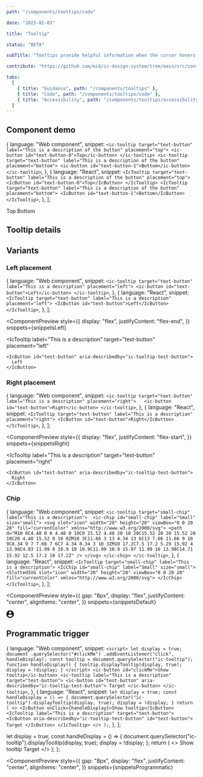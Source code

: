 ```yaml
---
path: "/components/tooltips/code"

date: "2023-02-03"

title: "Tooltip"

status: "BETA"

subTitle: "Tooltips provide helpful information when the cursor hovers over an element or when focus is applied."

contribute: "https://github.com/mi6/ic-design-system/tree/main/src/content/structured/components/tooltips"

tabs:
  [
    { title: "Guidance", path: "/components/tooltips" },
    { title: "Code", path: "/components/tooltips/code" },
    { title: "Accessibility", path: "/components/tooltips/accessibility" },
  ]
---
```



## Component demo

  {
    language: "Web component",
    snippet: `<ic-tooltip target="text-button" label="This is a description of the button" placement="top">
  <ic-button id="text-button-0">Top</ic-button>
</ic-tooltip>
<ic-tooltip target="text-button" label="This is a description of the button" placement="bottom">
  <ic-button id="text-button-1">Bottom</ic-button>
</ic-tooltip>`,
  },
  {
    language: "React",
    snippet: `<IcTooltip target="text-button" label="This is a description of the button" placement="top">
  <IcButton id="text-button-0">Top</IcButton>
</IcTooltip>
<IcTooltip target="text-button" label="This is a description of the button" placement="bottom">
  <IcButton id="text-button-1">Bottom</IcButton>
</IcTooltip>`,
  },
];

<ComponentPreview snippets={snippets}>
  <div style={{ display: "flex", flexDirection: "column", gap: "8px" }}>
    <IcTooltip
      label="This is a description of the button"
      target="test-button"
      placement="top"
    >
      <IcButton id="test-button" aria-describedby="ic-tooltip-test-button">
        Top
      </IcButton>
    </IcTooltip>
    <IcTooltip
      label="This is a description of the button"
      target="test-button"
      placement="bottom"
    >
      <IcButton id="test-button" aria-describedby="ic-tooltip-test-button">
        Bottom
      </IcButton>
    </IcTooltip>
  </div>
</ComponentPreview>

## Tooltip details

<ComponentDetails component="ic-tooltip" />

## Variants

### Left placement

  {
    language: "Web component",
    snippet: `<ic-tooltip target="text-button" label="This is a description" placement="left">
  <ic-button id="text-button">Left</ic-button>
</ic-tooltip>`,
  },
  {
    language: "React",
    snippet: `<IcTooltip target="text-button" label="This is a description" placement="left">
  <IcButton id="text-button">Left</IcButton>
</IcTooltip>`,
  },
];

<ComponentPreview
  style={{
    display: "flex",
    justifyContent: "flex-end",
  }}
  snippets={snippetsLeft}
>
  <IcTooltip
    label="This is a description"
    target="test-button"
    placement="left"
  >
    <IcButton id="test-button" aria-describedby="ic-tooltip-test-button">
      Left
    </IcButton>
  </IcTooltip>
</ComponentPreview>

### Right placement

  {
    language: "Web component",
    snippet: `<ic-tooltip target="text-button" label="This is a description" placement="right">  
  <ic-button id="text-button">Right</ic-button>
</ic-tooltip>`,
  },
  {
    language: "React",
    snippet: `<IcTooltip target="text-button" label="This is a description" placement="right">
  <IcButton id="text-button">Right</IcButton>
</IcTooltip>`,
  },
];

<ComponentPreview
  style={{
    display: "flex",
    justifyContent: "flex-start",
  }}
  snippets={snippetsRight}
>
  <IcTooltip
    label="This is a description"
    target="test-button"
    placement="right"
  >
    <IcButton id="test-button" aria-describedby="ic-tooltip-test-button">
      Right
    </IcButton>
  </IcTooltip>
</ComponentPreview>

### Chip

  {
    language: "Web component",
    snippet: `<ic-tooltip target="small-chip" label="This is a description"> 
  <ic-chip id="small-chip" label="Small" size="small">
    <svg slot="icon" width="20" height="20" viewBox="0 0 20 20" fill="currentColor" xmlns="http://www.w3.org/2000/svg">
      <path d="M10 0C4.48 0 0 4.48 0 10C0 15.52 4.48 20 10 20C15.52 20 20 15.52 20 10C20 4.48 15.52 0 10 0ZM10 3C11.66 3 13 4.34 13 6C13 7.66 11.66 9 10 9C8.34 9 7 7.66 7 6C7 4.34 8.34 3 10 3ZM10 17.2C7.5 17.2 5.29 15.92 4 13.98C4.03 11.99 8 10.9 10 10.9C11.99 10.9 15.97 11.99 16 13.98C14.71 15.92 12.5 17.2 10 17.2Z" />
    </svg>
  </ic-chip>
</ic-tooltip>`,
  },
  {
    language: "React",
    snippet: `<IcTooltip target="small-chip" label="This is a description">
  <IcChip id="small-chip" label="Small" size="small">
    <SlottedSVG slot="icon" width="20" height="20" viewBox="0 0 20 20" fill="currentColor" xmlns="http://www.w3.org/2000/svg">
    </IcChip>
</IcTooltip>`,
  },
];

<ComponentPreview
  style={{
    gap: "8px",
    display: "flex",
    justifyContent: "center",
    alignItems: "center",
  }}
  snippets={snippetsDefault}
>
  <IcTooltip target="small-chip" label="This is a description">
    <IcChip id="small-chip" label="Small" size="small">
      <svg
        slot="icon"
        width="20"
        height="20"
        viewBox="0 0 20 20"
        fill="currentColor"
        xmlns="http://www.w3.org/2000/svg"
      >
        <path d="M10 0C4.48 0 0 4.48 0 10C0 15.52 4.48 20 10 20C15.52 20 20 15.52 20 10C20 4.48 15.52 0 10 0ZM10 3C11.66 3 13 4.34 13 6C13 7.66 11.66 9 10 9C8.34 9 7 7.66 7 6C7 4.34 8.34 3 10 3ZM10 17.2C7.5 17.2 5.29 15.92 4 13.98C4.03 11.99 8 10.9 10 10.9C11.99 10.9 15.97 11.99 16 13.98C14.71 15.92 12.5 17.2 10 17.2Z" />
      </svg>
    </IcChip>
  </IcTooltip>
</ComponentPreview>

## Programmatic trigger

  {
    language: "Web component",
    snippet: `<script>
  let display = true;
  document
    .querySelector("#clickMe")
    .addEventListener("click", handleDisplay);
  const tooltip = document.querySelector("ic-tooltip");
  function handleDisplay() {
    tooltip.displayTooltip(display, true);
    display = !display;
  }
</script>
<ic-button id="clickMe">Show tooltip</ic-button>
<ic-tooltip label="This is a description" target="test-button">
  <ic-button id="test-button" aria-describedby="ic-tooltip-test-button">
    Target
  </ic-button>
</ic-tooltip>`,
  },
  {
    language: "React",
    snippet: `let display = true;
const handleDisplay = () => {
  document.querySelector("ic-tooltip").displayTooltip(display, true);
  display = !display;
}
return (
  <>
    <IcButton onClick={handleDisplay}>Show tooltip</IcButton>
    <IcTooltip label="This is a description" target="test-button">
      <IcButton aria-describedby="ic-tooltip-test-button" id="test-button">
        Target
      </IcButton>
    </IcTooltip>
  </>
);`,
  },
];

  let display = true;
  const handleDisplay = () => {
    document.querySelector("ic-tooltip").displayTooltip(display, true);
    display = !display;
  };
  return (
    <>
      <IcButton onClick={handleDisplay}>Show tooltip</IcButton>
      <IcTooltip target="test-button" label="This is a description">
        <IcButton id="test-button" aria-describedby="ic-tooltip-test-button">
          Target
        </IcButton>
      </IcTooltip>
    </>
  );
};

<ComponentPreview
  style={{
    gap: "8px",
    display: "flex",
    justifyContent: "center",
    alignItems: "center",
  }}
  snippets={snippetsProgrammatic}
>
  <TriggerExample />
</ComponentPreview>
